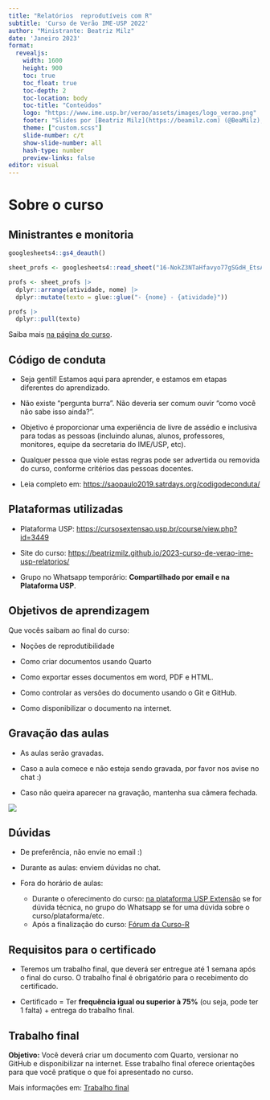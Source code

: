 ```yaml
---
title: "Relatórios  reprodutíveis com R"
subtitle: 'Curso de Verão IME-USP 2022' 
author: "Ministrante: Beatriz Milz"
date: 'Janeiro 2023'
format: 
  revealjs:
    width: 1600
    height: 900  
    toc: true
    toc_float: true
    toc-depth: 2
    toc-location: body
    toc-title: "Conteúdos"
    logo: "https://www.ime.usp.br/verao/assets/images/logo_verao.png" 
    footer: "Slides por [Beatriz Milz](https://beamilz.com) (@BeaMilz), feito com  [Quarto](https://quarto.org/docs/presentations/revealjs/index.html). Código disponível no [GitHub](https://beatrizmilz.github.io/2023-curso-de-verao-ime-usp-relatorios/)."
    theme: ["custom.scss"]
    slide-number: c/t
    show-slide-number: all
    hash-type: number
    preview-links: false    
editor: visual
---
```


# Sobre o curso

## Ministrantes e monitoria

```r
googlesheets4::gs4_deauth()

sheet_profs <- googlesheets4::read_sheet("16-NokZ3NTaHfavyo77gSGdH_EtsAaeaCZWNBe9JfPMA", sheet = "info-profs")

profs <- sheet_profs |> 
  dplyr::arrange(atividade, nome) |> 
  dplyr::mutate(texto = glue::glue("- {nome} - {atividade}"))

profs |>
  dplyr::pull(texto)

```

Saiba mais [na página do curso](https://beatrizmilz.github.io/2023-curso-de-verao-ime-usp-relatorios/profs.html).

## Código de conduta

-   Seja gentil! Estamos aqui para aprender, e estamos em etapas diferentes do aprendizado.

-   Não existe "pergunta burra". Não deveria ser comum ouvir "como você não sabe isso ainda?".

-   Objetivo é proporcionar uma experiência de livre de assédio e inclusiva para todas as pessoas (incluindo alunas, alunos, professores, monitores, equipe da secretaria do IME/USP, etc).

-   Qualquer pessoa que viole estas regras pode ser advertida ou removida do curso, conforme critérios das pessoas docentes.

-   Leia completo em: <https://saopaulo2019.satrdays.org/codigodeconduta/>

## Plataformas utilizadas

-   Plataforma USP: <https://cursosextensao.usp.br/course/view.php?id=3449>

-   Site do curso: <https://beatrizmilz.github.io/2023-curso-de-verao-ime-usp-relatorios/>

-   Grupo no Whatsapp temporário: **Compartilhado por email e na Plataforma USP**.

## Objetivos de aprendizagem

Que vocês saibam ao final do curso:

-   Noções de reprodutibilidade

-   Como criar documentos usando Quarto

-   Como exportar esses documentos em word, PDF e HTML.

-   Como controlar as versões do documento usando o Git e GitHub.

-   Como disponibilizar o documento na internet.

## Gravação das aulas

-   As aulas serão gravadas.

-   Caso a aula comece e não esteja sendo gravada, por favor nos avise no chat :)

-   Caso não queira aparecer na gravação, mantenha sua câmera fechada.

![](images/paste-66D271C4.png){fig-align="center"}

## Dúvidas

-   De preferência, não envie no email :)

-   Durante as aulas: enviem dúvidas no chat.

-   Fora do horário de aulas:

    -   Durante o oferecimento do curso: [na plataforma USP Extensão](https://cursosextensao.usp.br/mod/forum/view.php?id=160206) se for dúvida técnica, no grupo do Whatsapp se for uma dúvida sobre o curso/plataforma/etc.
    -   Após a finalização do curso: [Fórum da Curso-R](https://discourse.curso-r.com/)

## Requisitos para o certificado

-   Teremos um trabalho final, que deverá ser entregue até 1 semana após o final do curso. O trabalho final é obrigatório para o recebimento do certificado.

-   Certificado = Ter **frequência igual ou superior à 75%** (ou seja, pode ter 1 falta) + entrega do trabalho final.

## Trabalho final

**Objetivo:** Você deverá criar um documento com Quarto, versionar no GitHub e disponibilizar na internet. Esse trabalho final oferece orientações para que você pratique o que foi apresentado no curso.


Mais informações em: [Trabalho final](https://beatrizmilz.github.io/2023-curso-de-verao-ime-usp-relatorios/trabalho_final.html)
